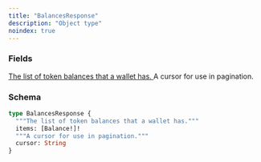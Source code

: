 ```yaml
---
title: "BalancesResponse"
description: "Object type"
noindex: true
---
```


### Fields

<a href="/api-reference/types/balance">
  <ResponseField name="items" type="[Balance!]!" required>
    The list of token balances that a wallet has.
  </ResponseField>
</a>

<ResponseField name="cursor" type="String">
  A cursor for use in pagination.
</ResponseField>

### Schema


```graphql 
type BalancesResponse {
  """The list of token balances that a wallet has."""
  items: [Balance!]!
  """A cursor for use in pagination."""
  cursor: String
}
```
